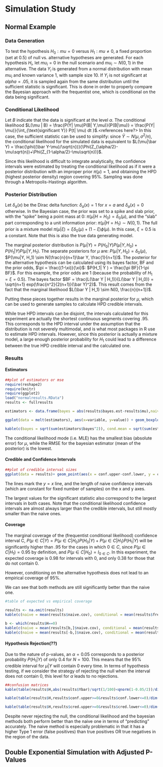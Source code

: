 # Simulation Study

## Normal Example

### Data Generation

To test the hypothesis $H_0: mu = 0$ versus  $H_1: mu \neq 0$, a fixed proportion (set at 0.5) of null vs. alternative hypotheses are generated. For each hypothesis $H_i$, let $mu_i = 0$ in the null scenario and $mu_i \sim N(0,1)$ in the alternative. The data $Y_i$ is generated from a normal distribution with mean $mu_i$ and known variance 1, with sample size 10. If $Y_i$ is not significant at $alpha = .05$, it is sampled again from the same distribution until the sufficient statistic is significant. This is done in order to properly compare the Bayesian approach with the frequentist one, which is conditional on the data being significant.

### Conditional Likelihood

Let $B$ indicate that the data is significant at the level $\alpha$. The conditional likelihood $L(\mu | B) = \frac{P(Y| \mu)P(B| Y,\mu)}{P(B|\mu)} =  \frac{P(Y| \mu)}{\int_{\text{significant Y}} P(t| \mu) dt }$.<references here?> In this case, the sufficient statistic can be used to simplify: since $\bar Y \sim N(\mu, \sigma^2/n)$, the conditional likelihood for the simulated data is equivalent to $L(\mu|\bar Y) = \frac{\phi((\bar Y-\mu)/\sqrt{n})}{\Phi(Z_{\alpha/2}-\mu\sqrt{n})+\Phi(Z_{1-\alpha/2}-\mu\sqrt{n})}$.

Since this likelihood is difficult to integrate analytically, the confidence intervals were estimated by treating the conditional likelihood as if it were a posterior distribution with an improper prior $\pi(\mu) = 1$, and obtaining the HPD (highest posterior density) region covering 95%. Sampling was done through a Metropolis-Hastings algorithm.

### Posterior Distribution

Let $\delta_a(x)$ be the Dirac delta function: $\delta_a(x) = 1$ for $x = a$ and $\delta_a(x)=0$ otherwise. In the Bayesian case, the prior was set to a spike and slab prior, with the "spike" being a point mass at 0: $\pi(\mu|H=H_0) = \delta_0(\mu)$, and the "slab" part corresponding to a unit information prior:  $\pi(\mu|H=H_1) \sim N(0, 1)$. The full prior is a mixture model $\pi(\mu|\xi) = \xi \delta_0(\mu)+ (1-\xi )\phi(\mu)$. In this case, $\xi = 0.5$ is a constant. Note that this is also the true data generating model. 

The marginal posterior distribution is $P(\mu | Y ) = P(H_0|Y)P(\mu|Y, H_0) + P(H_1|Y)P(\mu|Y, H_1)$.  The separate posteriors for $\mu$ are:
$P(\mu|Y, H_0) = \delta_0(\mu)$, $P(\mu|Y, H_1) \sim N(\frac{n}{n+1}\bar Y, \frac{1}{n+1})$. The posterior for the alternative hypothesis can be calculated using its bayes factor, BF and the prior odds, $\pi = \frac{(1-\xi)}{\xi}$: $P(H_1| Y ) = \frac{\pi BF}{1-\pi BF}$. For this example, the prior odds are 1 (because the probability of $H_1 = \xi = 0.5$). The bayes factor $BF = \frac{L(\bar Y | H_1)}{L(\bar Y | H_0)} = \sqrt{n+1} exp(\frac{n^2}{2(n+1)}(\bar Y)^2)$. This result comes from the fact that the marginal likelihood $L(\bar Y | H_1) \sim N(0, \frac{n}{n+1})$.


Putting these pieces together results in the marginal posterior for $\mu$, which can be used to generate samples to calculate HPD credible intervals. 

While true HPD intervals can be disjoint, the intervals calculated for this experiment are actually the shortest continuous segments covering $.95$. This corresponds to the HPD interval under the assumption that the distribution is not severely multimodal, and is what most packages in R use to estimate HPD intervals. However, since this posterior is actually a mixture model, a large enough posterior probability for $H_1$ could lead to a difference between the true HPD credible interval and the calculated one. <this will be addressed in the future etc>


### Results


#### Estimators

```r
##plot of estimators or mse
require(reshape2)
require(knitr)
require(ggplot2)
load("normalresults.RData")
results <- fullresults

estimators <- data.frame(bayes = abs(results$bayes.est-results$mu),naive = abs(results$Ybar-results$mu), cond.mean = abs(results$cond.mean.est-results$mu),cond.mode = abs(results$cond.mode.est-results$mu))

ggplot(data = melt(estimators), aes(x=variable, y=value)) + geom_boxplot(aes(fill=variable))

kable(c(bayes = sqrt(sum(estimators$bayes^2)), cond.mean = sqrt(sum(estimators$cond.mean^2)), cond.mode = sqrt(sum(estimators$cond.mode^2)), naive= sqrt(sum(estimators$naive^2))), col.names = "RMSE")

```

The conditional likelihood mode (i.e. MLE) has the smallest bias (absolute error) for $\mu$, while the RMSE for the bayesian estimator (mean of the posterior) is the lowest.

#### Credible and Confidence Intervals


```r
##plot of credible interval sizes
ggplot(data = results)+ geom_point(aes(x = conf.upper-conf.lower, y = cred.upper-cred.lower, colour = abs(Ybar)))+geom_abline(intercept = 0, slope = 1)+geom_hline(yintercept=2*1.96*sqrt(1/100))+geom_vline(xintercept=2*1.96*sqrt(1/100))

```

The lines mark the $y = x$ line, and the length of naive confidence intervals (which are constant for fixed number of samples) on the x and y axes.

The largest values for the significant statistic also correspond to the largest intervals in both cases. Note that the conditional likelihood confidence intervals are almost always larger than the credible intervals, but still mostly smaller than the naive ones. 

#### Coverage

The marginal coverage of the (frequentist conditional likelihood) confidence interval C, $P(\mu \in C|Y) = P(\mu \in C|H_0) P(H_0|Y)+P(\mu \in C|H_1) P(H_1|Y)$ will be significantly higher than .95 for the cases in which $0 \in C$, since $P(\mu \in C|H_1) =0.95$ by definition, and  $P(\mu \in C|H_0) = I_{0 \in C}$. In this experiment, the expected coverage is $0.98$ for intervals with 0, and only $0.38$ for those that do not contain 0. 

However, conditioning on the alternative hypothesis does not lead to an empirical coverage of 95%.

We can see that both methods are still significantly better than the naive one.


```r
#table of expected vs empirical coverage

results <- na.omit(results)
kable(c(naive = mean(results$naive.cov), conditional = mean(results$freq.cov),bayesian = mean(results$bayes.cov)), col.names = c("Empirical Coverage"), caption = "coverage for 95% confidence/credible intervals")

b <- which(results$H==0)
kable(c(naive = mean(results[b,]$naive.cov), conditional = mean(results[b,]$freq.cov),bayesian = mean(results[b,]$bayes.cov)), col.names = c("Empirical Coverage"), caption = "coverage for 95% confidence/credible intervals conditional on H0")
kable(c(naive = mean(results[-b,]$naive.cov), conditional = mean(results[-b,]$freq.cov),bayesian = mean(results[-b,]$bayes.cov)), col.names = c("Empirical Coverage"), caption = "coverage for 95% confidence/credible intervals conditional on H1")

```

#### Hypothesis Rejection(??)

Due to the nature of p-values, an $\alpha = 0.05$ corresponds to a posterior probability $P(H_1 | Y )$ of only $0.4$ for $N = 100$. This means that the 95% credible interval for $\mu| Y$ will contain 0 every time. In terms of hypothesis testing, if we consider the strategy of rejecting the null when the interval does not contain 0, this level for $\alpha$ leads to no rejections.


```r
##confusion matrices
kable(table(results$H,abs(results$Ybar)/sqrt(1/100)<qnorm(1-0.05/2))/dim(results)[1], col.names = c("Do not reject null", "Reject null"), row.names = TRUE, caption = "Naive method")

kable(table(results$H,results$conf.upper>=0&results$conf.lower<=0)/dim(results)[1], col.names = c("Do not reject null"), row.names = TRUE, caption = "Conditional Likelihood Method")

kable(table(results$H,results$cred.upper>=0&results$cred.lower<=0)/dim(results)[1], col.names = c("Do not reject null"), row.names = TRUE, caption = "Bayesian Mixture Model")

```

Despite never rejecting the null, the conditional likelihood and the bayesian methods both perform better than the naive one in terms of "predicting" accurately. The naive method is especially problematic in that it has a higher Type 1 error (false positives) than true positives OR true negatives in the region of the data.


## Double Exponential Simulation with Adjusted P-Values







